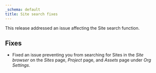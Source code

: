 ```yaml
---
_schema: default
title: Site search fixes
---
```

This release addressed an issue affecting the Site search function.

## Fixes

* Fixed an issue preventing you from searching for Sites in the *Site browser* on the *Sites* page, *Project* page, and *Assets* page under *Org Settings*.